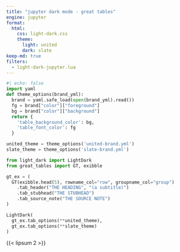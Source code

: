 ```yaml
---
title: "jupyter dark mode - great tables"
engine: jupyter
format:
  html:
    css: light-dark.css
    theme:
      light: united
      dark: slate
keep-md: true
filters:
  - light-dark-jupyter.lua
---
```


```python
#| echo: false
import yaml
def theme_options(brand_yml):
  brand = yaml.safe_load(open(brand_yml).read())
  fg = brand["color"]["foreground"]
  bg = brand["color"]["background"]
  return {
    'table_background_color': bg,
    'table_font_color': fg
  }

united_theme = theme_options('united-brand.yml')
slate_theme = theme_options('slate-brand.yml')
```


```python
from light_dark import LightDark
from great_tables import GT, exibble

gt_ex = (
  GT(exibble.head(5), rowname_col="row", groupname_col="group")
    .tab_header("THE HEADING", "(a subtitle)")
    .tab_stubhead("THE STUBHEAD")
    .tab_source_note("THE SOURCE NOTE")
)

LightDark(
  gt_ex.tab_options(**united_theme),
  gt_ex.tab_options(**slate_theme)
)
```

{{< lipsum 2 >}}